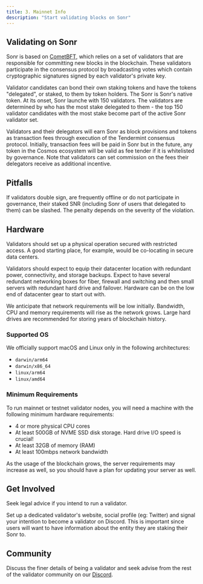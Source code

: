 ```yaml
---
title: 3. Mainnet Info
description: "Start validating blocks on Sonr"
---
```


## Validating on Sonr

Sonr is based on [CometBFT](https://github.com/cometbft/cometbft),
which relies on a set of validators that are responsible for committing new blocks in the blockchain. These validators
participate in the consensus protocol by broadcasting votes which contain cryptographic signatures signed by each
validator's private key.

Validator candidates can bond their own staking tokens and have the tokens "delegated", or staked, to them by token
holders. The Sonr is Sonr's native token. At its onset, Sonr launche with 150 validators. The validators are
determined by who has the most stake delegated to them - the top 150 validator candidates with the most stake
become part of the active Sonr validator set.

Validators and their delegators will earn Sonr as block provisions and tokens as transaction fees through execution of
the Tendermint consensus protocol. Initially, transaction fees will be paid in Sonr but in the future, any token in the
Cosmos ecosystem will be valid as fee tender if it is whitelisted by governance. Note that validators can set commission
on the fees their delegators receive as additional incentive.

## Pitfalls

If validators double sign, are frequently offline or do not participate in governance, their staked SNR (including
Sonr of users that delegated to them) can be slashed. The penalty depends on the severity of the violation.

## Hardware

Validators should set up a physical operation secured with restricted access. A good starting place, for example,
would be co-locating in secure data centers.

Validators should expect to equip their datacenter location with redundant power, connectivity, and storage backups.
Expect to have several redundant networking boxes for fiber, firewall and switching and then small servers with redundant
hard drive and failover. Hardware can be on the low end of datacenter gear to start out with.

We anticipate that network requirements will be low initially. Bandwidth, CPU and memory requirements will rise as
the network grows. Large hard drives are recommended for storing years of blockchain history.

### Supported OS

We officially support macOS and Linux only in the following architectures:

- `darwin/arm64`
- `darwin/x86_64`
- `linux/arm64`
- `linux/amd64`

### Minimum Requirements

To run mainnet or testnet validator nodes, you will need a machine with the following minimum hardware requirements:

- 4 or more physical CPU cores
- At least 500GB of NVME SSD disk storage. Hard drive I/O speed is crucial!
- At least 32GB of memory (RAM)
- At least 100mbps network bandwidth

As the usage of the blockchain grows, the server requirements may increase as well, so you should have a plan for
updating your server as well.

## Get Involved

<Callout>Seek legal advice if you intend to run a validator.</Callout>

Set up a dedicated validator's website, social profile (eg: Twitter) and signal your intention to become a validator on
Discord. This is important since users will want to have information about the entity they are staking their Sonr to.

## Community

Discuss the finer details of being a validator and seek advise from the rest of the validator community on our
[Discord](https://discord.gg/Sonr).
